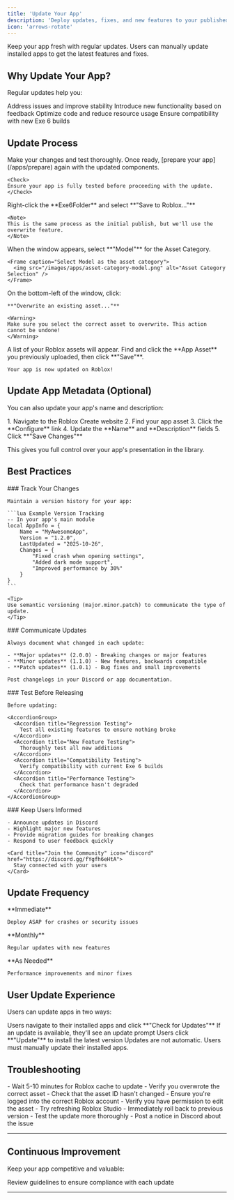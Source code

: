 ```yaml
---
title: 'Update Your App'
description: 'Deploy updates, fixes, and new features to your published apps'
icon: 'arrows-rotate'
---
```


<Info>
Keep your app fresh with regular updates. Users can manually update installed apps to get the latest features and fixes.
</Info>

## Why Update Your App?

Regular updates help you:

<CardGroup cols={2}>
  <Card title="Fix Bugs" icon="wrench">
    Address issues and improve stability
  </Card>
  <Card title="Add Features" icon="sparkles">
    Introduce new functionality based on feedback
  </Card>
  <Card title="Improve Performance" icon="gauge-high">
    Optimize code and reduce resource usage
  </Card>
  <Card title="Stay Compatible" icon="shield-check">
    Ensure compatibility with new Exe 6 builds
  </Card>
</CardGroup>

## Update Process

<Steps>
  <Step title="Prepare Updated Version">
    Make your changes and test thoroughly. Once ready, [prepare your app](/apps/prepare) again with the updated components.
    
    <Check>
    Ensure your app is fully tested before proceeding with the update.
    </Check>
  </Step>
  
  <Step title="Open Upload Dialog">
    Right-click the **Exe6Folder** and select **"Save to Roblox..."**
    
    <Note>
    This is the same process as the initial publish, but we'll use the overwrite feature.
    </Note>
  </Step>
  
  <Step title="Select Model Category">
    When the window appears, select **"Model"** for the Asset Category.
    
    <Frame caption="Select Model as the asset category">
      <img src="/images/apps/asset-category-model.png" alt="Asset Category Selection" />
    </Frame>
  </Step>
  
  <Step title="Choose Overwrite Option">
    On the bottom-left of the window, click:
    
    **"Overwrite an existing asset..."**
    
    <Warning>
    Make sure you select the correct asset to overwrite. This action cannot be undone!
    </Warning>
  </Step>
  
  <Step title="Select Your App Asset">
    A list of your Roblox assets will appear. Find and click the **App Asset** you previously uploaded, then click **"Save"**.
    
    Your app is now updated on Roblox!
  </Step>
</Steps>

## Update App Metadata (Optional)

You can also update your app's name and description:

<Accordion title="Modify App Information">
  1. Navigate to the Roblox Create website
  2. Find your app asset
  3. Click the **Configure** link
  4. Update the **Name** and **Description** fields
  5. Click **"Save Changes"**
  
  This gives you full control over your app's presentation in the library.
</Accordion>

## Best Practices

<Tabs>
  <Tab title="Version Control">
    ### Track Your Changes
    
    Maintain a version history for your app:
    
    ```lua Example Version Tracking
    -- In your app's main module
    local AppInfo = {
        Name = "MyAwesomeApp",
        Version = "1.2.0",
        LastUpdated = "2025-10-26",
        Changes = {
            "Fixed crash when opening settings",
            "Added dark mode support",
            "Improved performance by 30%"
        }
    }
    ```
    
    <Tip>
    Use semantic versioning (major.minor.patch) to communicate the type of update.
    </Tip>
  </Tab>
  
  <Tab title="Changelog">
    ### Communicate Updates
    
    Always document what changed in each update:
    
    - **Major updates** (2.0.0) - Breaking changes or major features
    - **Minor updates** (1.1.0) - New features, backwards compatible
    - **Patch updates** (1.0.1) - Bug fixes and small improvements
    
    Post changelogs in your Discord or app documentation.
  </Tab>
  
  <Tab title="Testing">
    ### Test Before Releasing
    
    Before updating:
    
    <AccordionGroup>
      <Accordion title="Regression Testing">
        Test all existing features to ensure nothing broke
      </Accordion>
      <Accordion title="New Feature Testing">
        Thoroughly test all new additions
      </Accordion>
      <Accordion title="Compatibility Testing">
        Verify compatibility with current Exe 6 builds
      </Accordion>
      <Accordion title="Performance Testing">
        Check that performance hasn't degraded
      </Accordion>
    </AccordionGroup>
  </Tab>
  
  <Tab title="User Communication">
    ### Keep Users Informed
    
    - Announce updates in Discord
    - Highlight major new features
    - Provide migration guides for breaking changes
    - Respond to user feedback quickly
    
    <Card title="Join the Community" icon="discord" href="https://discord.gg/fYgfh6eHtA">
      Stay connected with your users
    </Card>
  </Tab>
</Tabs>

## Update Frequency

<CardGroup cols={3}>
  <Card title="Critical Fixes" icon="siren">
    **Immediate**
    
    Deploy ASAP for crashes or security issues
  </Card>
  <Card title="Feature Updates" icon="calendar">
    **Monthly**
    
    Regular updates with new features
  </Card>
  <Card title="Maintenance" icon="screwdriver-wrench">
    **As Needed**
    
    Performance improvements and minor fixes
  </Card>
</CardGroup>

## User Update Experience

Users can update apps in two ways:

<Steps>
  <Step title="Manual Update Check">
    Users navigate to their installed apps and click **"Check for Updates"**
  </Step>
  <Step title="Update Available Notification">
    If an update is available, they'll see an update prompt
  </Step>
  <Step title="One-Click Update">
    Users click **"Update"** to install the latest version
  </Step>
</Steps>

<Note>
Updates are not automatic. Users must manually update their installed apps.
</Note>

## Troubleshooting

<AccordionGroup>
  <Accordion title="Update not appearing for users">
    - Wait 5-10 minutes for Roblox cache to update
    - Verify you overwrote the correct asset
    - Check that the asset ID hasn't changed
  </Accordion>
  
  <Accordion title="Overwrite option not available">
    - Ensure you're logged into the correct Roblox account
    - Verify you have permission to edit the asset
    - Try refreshing Roblox Studio
  </Accordion>
  
  <Accordion title="Users report broken app after update">
    - Immediately roll back to previous version
    - Test the update more thoroughly
    - Post a notice in Discord about the issue
  </Accordion>
</AccordionGroup>

---

## Continuous Improvement

Keep your app competitive and valuable:

<Card title="App Guidelines" icon="book" href="/apps/guidelines">
  Review guidelines to ensure compliance with each update
</Card>

---

